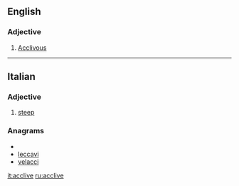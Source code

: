 ==English==

===Adjective===
{{en-adj}}

# {{obsolete}} [[acclivous|Acclivous]]

----

==Italian==

===Adjective===
{{it-adj|accliv|e|i}}

# [[steep]]

===Anagrams===
* {{alphagram|acceilv}}
* [[leccavi#Italian|leccavi]]
* [[velacci#Italian|velacci]]

[[it:acclive]]
[[ru:acclive]]